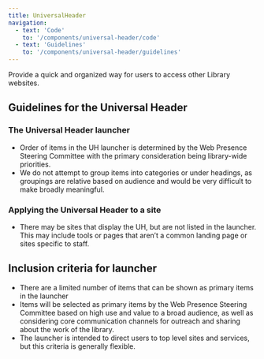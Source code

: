 ```yaml
---
title: UniversalHeader
navigation:
  - text: 'Code'
    to: '/components/universal-header/code'
  - text: 'Guidelines'
    to: '/components/universal-header/guidelines'
---
```



<Text lede>Provide a quick and organized way for users to access other Library websites.</Text>

## Guidelines for the Universal Header

### The Universal Header launcher
- Order of items in the UH launcher is determined by the Web Presence Steering Committee with the primary consideration being library-wide priorities.
- We do not attempt to group items into categories or under headings, as groupings are relative based on audience and would be very difficult to make broadly meaningful.

### Applying the Universal Header to a site
- There may be sites that display the UH, but are not listed in the launcher. This may include tools or pages that aren’t a common landing page or sites specific to staff.

## Inclusion criteria for launcher
- There are a limited number of items that can be shown as primary items in the launcher
- Items will be selected as primary items by the Web Presence Steering Committee based on high use and value to a broad audience, as well as considering core communication channels for outreach and sharing about the work of the library. 
- The  launcher is intended to direct users to top level sites and services, but this criteria is generally flexible. 
